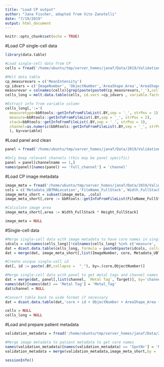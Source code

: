 ```yaml
---
title: "Load CP output"
author: "Jana Fischer, adapted from Vito Zanotelli"
date: "7/19/2019"
output: html_document
---
```


```r
knitr::opts_chunk$set(echo = TRUE)
```

#Load CP single-cell data
```r
library(data.table)

#Load single-cell data from CP
cells = fread('/home/ubuntu/tmp/server_homes/janaf/Data/2019/ValidationCohort/cpout/RescaledCellsExp.csv')

#Melt data table
cp_measurevars = c('MeanIntensity')
cp_idvars = c('ImageNumber', 'ObjectNumber','AreaShape_Area','AreaShape_Eccentricity','AreaShape_Extent', 'AreaShape_MajorAxisLength', 'AreaShape_MinorAxisLength',"Neighbors_NumberOfNeighbors_1","Neighbors_PercentTouching_1")
measurevar = colnames(cells)[grep(paste(paste0(cp_measurevars,'_'),collapse='|'), colnames(cells), ignore.case=TRUE)]
cells_long = melt.data.table(cells, id.vars =cp_idvars , variable.factor = F, measure.vars = measurevar)

#Extract info from variable column
cells_long[,':='(
  measuretype=bbRtools::getInfoFromFileList(.BY,sep = '_', strPos = 1),
  measure=bbRtools::getInfoFromFileList(.BY,sep = '_', strPos = 2),
  stack=bbRtools::getInfoFromFileList(.BY,sep = '_', strPos = 3),
  channel=as.numeric(bbRtools::getInfoFromFileList(.BY,sep = '_', strPos = 4, censorStr = 'c'))
  ), by=variable]

```

#Load panel and clean
```r
panel = fread('/home/ubuntu/tmp/server_homes/janaf/Data/2019/ValidationCohort/20190129_pannel_ZTMA21_Revision.csv',header = T)

#Only keep relevant channels (this may be panel specific)
panel = panel[channelname == 1,]
names(panel)[names(panel) == 'full_channel'] = 'channel'

```

#Load CP image metadata
```r
image_meta = fread('/home/ubuntu/tmp/server_homes/janaf/Data/2019/ValidationCohort/cpout/Image.csv',header = T,stringsAsFactors = F)
cols = c('Metadata_UBTMALocation','FileName_FullStack','Width_FullStack','Height_FullStack','ImageNumber')
image_meta_short = subset(image_meta, ,cols)
image_meta_short[,core := bbRtools::getInfoFromFileList(FileName_FullStack,sep = '_', strPos = 1:11)]

#Calculate image area
image_meta_short[,area := Width_FullStack * Height_FullStack]

image_meta = NULL

```

#Single-cell data
```r
#Merge single-cell data with image metadata to have core names in single-cell data
idcols = colnames(cells_long)[!colnames(cells_long) %in% c('measure', 'value', 'variable')]
dat = dcast.data.table(cells_long, formula = paste0(paste(idcols, collapse = '+'), '~', 'measure'), value.var = 'value')
dat = merge(dat, image_meta_short[,list(ImageNumber, core, Metadata_UBTMALocation)], by = 'ImageNumber')

#Create unique single-cell id
dat[, id := paste(.BY,collapse =  "_"), by=.(core,ObjectNumber)]

#Merge single-cell data with panel to get metal tags and channel names for single-cell data
dat = merge(dat, panel[,list(channel, `Metal Tag`, Target)], by='channel')
names(dat)[names(dat) == 'Metal Tag'] = 'Metal_Tag'
dat$channel = NULL

#Convert table back to wide format if necessary
dat = dcast.data.table(dat,'core + id + ObjectNumber + AreaShape_Area + AreaShape_Eccentricity + AreaShape_Extent + Neighbors_NumberOfNeighbors_1 + Neighbors_PercentTouching_1 ~ Target',value.var = 'MeanIntensity',fun.aggregate = mean)

cells = NULL
cells_long = NULL

```

#Load and prepare patient metadata
```r
validation_metadata = fread('/home/ubuntu/tmp/server_homes/janaf/Data/2019/ValidationCohort/Master_ZTMAbreastcancer_Charlotte2.csv',header = T)

#Merge image metadata to patient metadata to get core names
names(validation_metadata)[names(validation_metadata) == 'SpotNr'] = 'Metadata_UBTMALocation'
validation_metadata = merge(validation_metadata,image_meta_short,by = 'Metadata_UBTMALocation')

```

```r
sessionInfo()
```